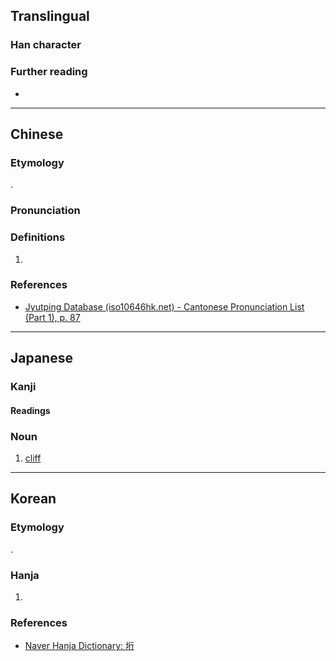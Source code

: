 {{character info}}
==Translingual==

===Han character===
{{Han char|rn=32|rad=土|as=06|sn=9|four=|canj=GHON|ids=⿰土行}}

===Further reading===
* {{Han ref|kx=0228.291|hdz=10440.021|uh=57B3|ud=22451}}

----

==Chinese==
{{zh-forms}}

===Etymology===
{{obor|zh|ja|垳}}.

===Pronunciation===
{{zh-pron
|m=háng
|c=hang4
|cat=pn
}}

===Definitions===
{{head|zh|Han character}}

# {{zh-used2|j}}

===References===
* [http://www.iso10646hk.net/jp/document/download.jsp Jyutping Database (iso10646hk.net) - Cantonese Pronunciation List (Part 1), p. 87]

----

==Japanese==

===Kanji===
{{ja-kanji|grade=|rs=土06}}

====Readings====
{{ja-readings
|kun=がけ
}}

{{ja-kanjitab|がけ|y=k}}
===Noun===
{{ja-noun|がけ}}

# [[cliff]]

----

==Korean==

===Etymology===
{{obor|ko|ja|垳}}.

===Hanja===
{{ko-hanja|[[일본]] [[지명]]|행}}

# {{n-g|Used in borrowings of Japanese words.}}

===References===
* [https://hanja.dict.naver.com/hanja?q=垳 Naver Hanja Dictionary: 垳]